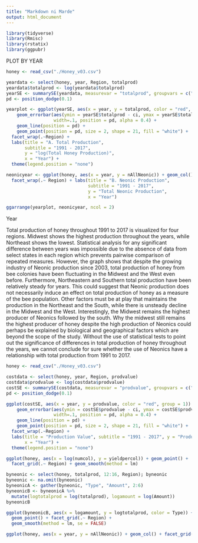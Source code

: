 ```yaml
---
title: "Markdown ni Marde"
output: html_document
---
```


```r
library(tidyverse)
library(Rmisc)
library(rstatix)
library(ggpubr)
```

PLOT BY YEAR
```r
honey <- read_csv("./Honey_v03.csv")

yeardata <- select(honey, year, Region, totalprod)
yeardata$totalprod <- log(yeardata$totalprod)
yearSE <- summarySE(yeardata, measurevar = "totalprod", groupvars = c("Region", "year"))
pd <- position_dodge(0.1)

yearplot <- ggplot(yearSE, aes(x = year, y = totalprod, color = "red", group = 1)) + 
    geom_errorbar(aes(ymin = yearSE$totalprod - ci, ymax = yearSE$totalprod + ci), 
                  width=.1, position = pd, alpha = 0.4) +
    geom_line(position = pd) +
    geom_point(position = pd, size = 2, shape = 21, fill = "white") +
  facet_wrap(.~Region) + 
  labs(title = "A. Total Production", 
       subtitle = "1991 - 2017", 
       y = "log(Total Honey Production)",
       x = "Year") +
  theme(legend.position = "none")

neonicyear <- ggplot(honey, aes(x = year, y = nAllNeonic)) + geom_col() + 
  facet_wrap(.~ Region) + labs(title = "B. Neonic Production",
                               subtitle = "1991 - 2017",
                               y = "Total Neonic Production",
                               x = "Year")

ggarrange(yearplot, neonicyear, ncol = 2)
```

Year

Total production of honey throughout 1991 to 2017 is visualized for four regions. Midwest shows the highest production throughout the years, while Northeast shows the lowest. Statistical analysis for any significant difference between years was impossible due to the absence of data from select states in each region which prevents pairwise comparison of repeated measures. However, the graph shows that despite the growing industry of Neonic production since 2003, total production of honey from bee colonies have been fluctuating in the Midwest and the West even before. Furthermore, Northeastern and Southern total production have been relatively steady for years. This could suggest that Neonic production does not necessarily induce an effect on total production of honey as a measure of the bee population. Other factors must be at play that maintains the production in the Northeast and the South, while there is unsteady decline in the Midwest and the West.
Interestingly, the Midwest remains the highest producer of Neonics followed by the south. Why the midwest still remains the highest producer of honey despite the high production of Neonics could perhaps be explained by biological and geographical factors which are beyond the scope of the study.
Without the use of statistical tests to point out the significance of differences in total production of honey throughout the years, we cannot conclude for sure whether the use of Neonics have a relationship with total production from 1991 to 2017.

```r
honey <- read_csv("./Honey_v03.csv")

costdata <- select(honey, year, Region, prodvalue)
costdata$prodvalue <- log(costdata$prodvalue)
costSE <- summarySE(costdata, measurevar = "prodvalue", groupvars = c("Region", "year"))
pd <- position_dodge(0.1)

ggplot(costSE, aes(x = year, y = prodvalue, color = "red", group = 1)) + 
    geom_errorbar(aes(ymin = costSE$prodvalue - ci, ymax = costSE$prodvalue + ci), 
                  width=.1, position = pd, alpha = 0.4) +
    geom_line(position = pd) +
    geom_point(position = pd, size = 2, shape = 21, fill = "white") +
  facet_wrap(.~Region) + 
  labs(title = "Production Value", subtitle = "1991 - 2017", y = "Production Value",
       x = "Year") +
  theme(legend.position = "none")
```

```r
ggplot(honey, aes(x = log(numcol), y = yieldpercol)) + geom_point() + 
  facet_grid(.~ Region) + geom_smooth(method = lm)
```

```r
byneonic <- select(honey, totalprod, 12:16, Region); byneonic
byneonic <- na.omit(byneonic)
byneonicA <- gather(byneonic, "Type", "Amount", 2:6)
byneonicB <- byneonicA %>%
  mutate(logtotalprod = log(totalprod), logamount = log(Amount))
byneonicB

ggplot(byneonicB, aes(x = logamount, y = logtotalprod, color = Type)) + 
  geom_point() + facet_grid(.~ Region) + 
  geom_smooth(method = lm, se = FALSE)
```

```r
ggplot(honey, aes(x = year, y = nAllNeonic)) + geom_col() + facet_grid(.~ Region)
```
